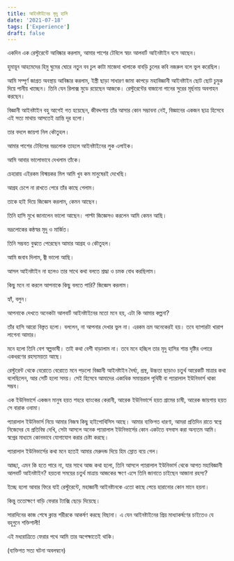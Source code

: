 ```yaml
---
title: আইনষ্টাইনের মৃদু হাসি
date: '2021-07-18'
tags: ['Experience']
draft: false
---
```


একদিন এক রেস্টুরেন্টে আবিষ্কার করলাম, আমার পাশের টেবিলে স্বয়ং আলবার্ট আইনষ্টাইন বসে আছেন।

হুমায়ূন আহমেদের হিমু ঘুমের ঘোরে নতুন বব চুল কাটা মাজেদা খালাকে বাবড়ি চুলের কবি নজরুল বলে ভুল করেছিল।

আমি সম্পূর্ণ জাগ্রত অবস্থায় আবিষ্কার করলাম, ইস্ত্রী ছাড়া সাধারণ জামা কাপড়ে মহাবিজ্ঞানী আইনষ্টাইন ছোট ছোট চুমুক দিয়ে পানীয় খাচ্ছেন। তিনি যেন রিলাক্স মুডে রয়েছেন আজকে। রেস্টুরেন্টের বাজানো গানের সুরের মূর্ছনায় অবগাহন করছেন।

বিজ্ঞানী আইনষ্টাইন বহু আগেই গত হয়েছেন, জীবদ্দশায় তাঁর আসার কোন সম্ভাবনা নেই, বিজ্ঞানের একজন ছাত্র হিসেবে এই সত্য মাথায় আসতেই ভ্রান্তি দূর হলো। 

তার বদলে জায়গা নিল কৌতুহল। 

আমার পাশের টেবিলের ভদ্রলোক তাহলে আইনষ্টাইনের লুক এলাইক। 

আমি আবার ভালোভাবে দেখলাম তাঁকে। 

চেহারায় এইরকম বিস্ময়কর মিল আমি খুব কম মানুষেরই দেখেছি। 

আগ্রহ চেপে না রাখতে পেরে তাঁর কাছে গেলাম।

তাকে হাই দিয়ে জিজ্ঞেস করলাম, কেমন আছেন।

তিনি হাসি মুখে জানালেন ভালো আছেন। পাল্টা জিজ্ঞেসও করলেন আমি কেমন আছি।

ভদ্রলোকের কন্ঠস্বর মৃদু ও মার্জিত।

তিনি সম্ভবত বুঝতে পেরেছেন আমার আগ্রহ ও কৌতুহল।

আমি জবাব দিলাম, জ্বী ভালো আছি।

আসল আইনষ্টাইন না হলেও তার সাথে কথা বলতে শ্রদ্ধা ও চমক বোধ করছিলাম।

কিছু মনে না করলে আপনাকে কিছু বলতে পারি? জিজ্ঞেস করলাম।

হ্যাঁ, বলুন।

আপনাকে দেখতে অনেকটা আলবার্ট আইনষ্টাইনের মতো মনে হয়, এটা কি আমার কল্পনা?

তাঁর হাসি আরো বিস্তৃত হলো। বললেন, না আপনার দেখার ভুল না। এরকম ভ্রম অনেকেরই হয়। তবে ব্যাপারটা খারাপ লাগেনা আমার।

মনে হলো তিনি বেশ স্বল্পভাষী। তাই কথা বেশী বাড়ালাম না। তবে মনে হচ্ছিল তার মৃদু হাসির শান্ত দৃষ্টির ওপারে একধরণের রহস্যময়তা আছে।

রেস্টুরেন্ট থেকে বেরোতে বেরোতে মনে পড়লো বিজ্ঞানী আইনষ্টাইন দৈর্ঘ্য, প্রস্থ, উচ্চতা ছাড়াও চতুর্থ আরেকটি মাত্রার কথা বলেছিলেন, আর সেটি হলো সময়। সেই হিসেবে আমাদের একাধিক সমান্তরাল পৃথিবী বা প্যারালাল ইউনিভার্স থাকা সম্ভব।

এক ইউনিভার্সে একজন মানুষ হয়ত শহরে ব্যাংকের কেরানী, আরেক ইউনিভার্সে হয়ত গ্রামের চাষী, আরেক জায়গায় হয়ত সে বারাক ওবামা। 

প্যারালাল ইউনিভার্স নিয়ে আমার নিজস্ব কিছু হাইপোথিসিস আছে। আমার ব্যক্তিগত ধারণা, আমরা প্রতিদিন রাতে স্বপ্নে নিজেদের যে প্রতিবিম্ব দেখি, সেটা আসলে অনেক প্যারালাল ইউনিভার্সের কোন একটতে বসবাস করা অন্যতম আমি। স্বপ্নের মাধ্যমে কোনভাবে যোগাযোগ করার চেষ্টা করছে।

প্যারালাল ইউনিভার্সের কথা মনে হতেই আমার মেরুদন্ড দিয়ে হিম স্রোত বয়ে গেল।

আচ্ছা, এমন কি হতে পারে না, যার সাথে আজ কথা হলো, তিনি আসলে প্যারালাল ইউনিভার্স থেকে আগত মহাবিজ্ঞানী আলবার্ট আইনষ্টাইন? হয়তবা সময়ের চতুর্থ মাত্রায় আজকের ক্ষণে এসে তিনি জানাতে চাইছেন আজানা রহস্য?

ইচ্ছে হলো আবার ফিরে যাই রেস্টুরেন্টে, মহাজ্ঞানী আইনষ্টানকে এতো কাছে পেয়ে হারানোর কোন মানে হয়না।

কিন্তু ততোক্ষণে বাড়ি ফেরার ট্যাক্সি ছেড়ে দিয়েছে। 

সারাদিনের কাজ শেষে ক্লান্ত শরীরকে আকর্ষণ করছে বিছানা। এ যেন আইনষ্টাইনের প্রিয় মাধ্যাকর্ষণের চাইতেও যে বহুগুনে শক্তিশালী! 

এই মধ্যরাত্রিতে ফেরার পথে আমি তার অপেক্ষাতেই থাকি।

(ব্যক্তিগত সত্য ঘটনা অবলম্বনে)